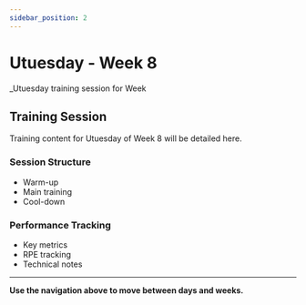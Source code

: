 ```yaml
---
sidebar_position: 2
---
```



<WorkoutNav weekNumber={8} />

# Utuesday - Week 8

_Utuesday training session for Week 

## Training Session

Training content for Utuesday of Week 8 will be detailed here.

### Session Structure
- Warm-up
- Main training
- Cool-down

### Performance Tracking
- Key metrics
- RPE tracking
- Technical notes

---

**Use the navigation above to move between days and weeks.**
